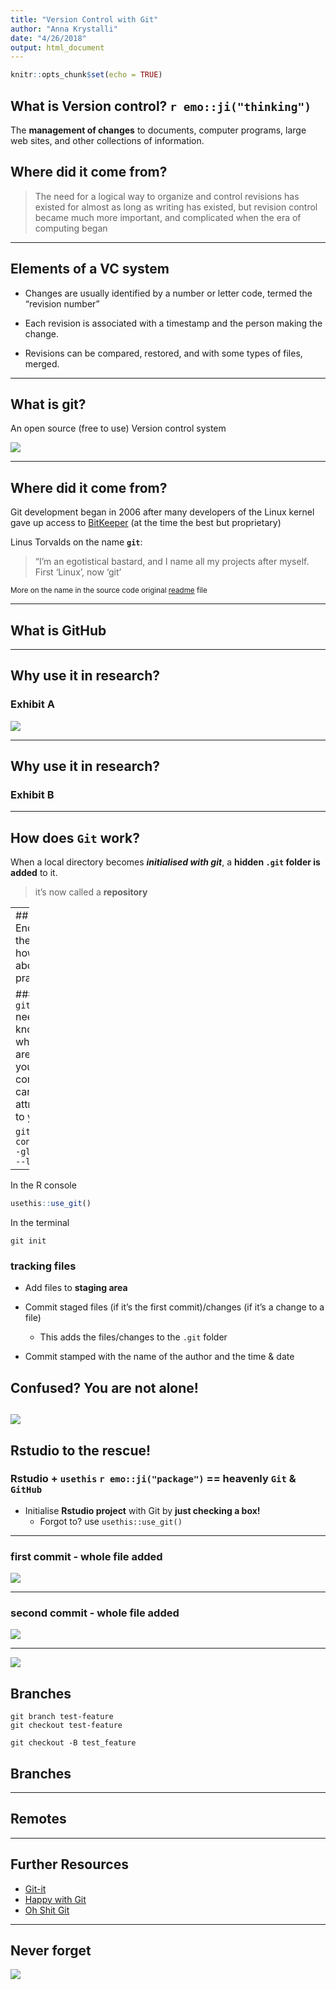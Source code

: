 ```yaml
---
title: "Version Control with Git"
author: "Anna Krystalli"
date: "4/26/2018"
output: html_document
---
```


```r
knitr::opts_chunk$set(echo = TRUE)
```

## What is Version control? `r emo::ji("thinking")`

The **management of changes** to documents, computer programs, large web sites, and other collections of information.

## Where did it come from?

> The need for a logical way to organize and control revisions has existed for almost as long as writing has existed,  but revision control became much more important, and complicated when the era of computing began

---

## Elements of a VC system

- Changes are usually identified by a number or letter code, termed the "revision number"

- Each revision is associated with a timestamp and the person making the change. 

- Revisions can be compared, restored, and with some types of files, merged.

---

## What is git?

An open source (free to use) Version control system

![](https://avatars3.githubusercontent.com/u/18133?s=200&v=4)


---

## Where did it come from?

Git development began in 2006 after many developers of the Linux kernel gave up access to [BitKeeper](http://www.bitkeeper.org/) (at the time the best but proprietary)

Linus Torvalds on the name **`git`**: 

> "I'm an egotistical bastard, and I name all my projects after myself. First 'Linux', now 'git'

<small>More on the name in the source code original [readme](https://github.com/git/git/tree/e83c5163316f89bfbde7d9ab23ca2e25604af290) file</small>

---

## What is GitHub

---

## Why use it in research? 

### Exhibit A

![](http://smutch.github.io/VersionControlTutorial/_images/vc-xkcd.jpg)

---

## Why use it in research? 

### Exhibit B


---

## How does `Git` work?

When a local directory becomes ***initialised with git***, a **hidden `.git` folder is added** to it.

> it's now called a **repository**


---
## Enough theory, how about in practice!

### First, `git` needs to know who you are so your commits can be attributed to you





```
git config --global --list
```


----


In the R console
```r
usethis::use_git()
```

In the terminal
```
git init
```

### tracking files

- Add files to **staging area**

- Commit staged files (if it's the first commit)/changes (if it's a change to a file)
    + This adds the files/changes to the `.git` folder

- Commit stamped with the name of the author and the time & date

## Confused? You are not alone!

![](https://imgs.xkcd.com/comics/git.png)
---

## Rstudio to the rescue!

### Rstudio + `usethis` `r emo::ji("package")` == heavenly `Git` & `GitHub`

- Initialise **Rstudio project** with Git by **just checking a box!**
    - Forgot to? use `usethis::use_git()`




---

### first commit - whole file added

![](../assets/commit1.png)

---

### second commit - whole file added

![](../assets/commit2.png)

---

![](../assets/commit2-file.png)



## Branches

```
git branch test-feature
git checkout test-feature

```

```
git checkout -B test_feature

```




## Branches

---

## Remotes


---

## Further Resources

- [Git-it]()
- [Happy with Git]()
- [Oh Shit Git](http://ohshitgit.com/)


---





## Never forget

![](https://optimalbi.com/wp-content/uploads/2018/02/gitsave-300x210.png)

